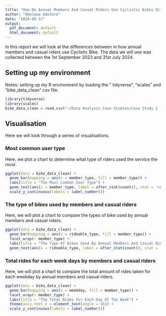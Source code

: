 ```yaml
---
title: "How Do Annual Members And Casual Riders Use Cyclistic Bikes Differently"
author: "Omolewa Adetoro"
date: "2024-08-17"
output:
  pdf_document: default
  html_document: default
---
```


In this report we will look at the differences between in how annual members and casual riders use Cyclistic Bike. The data we will use was collected between the 1st September 2023 and 31st July 2024.

## Setting up my environment

Notes: setting up my R environment by loading the " tidyverse", "scales" and "bike_data_clean" csv file.

```r
library(tidyverse)
library(scales)
bike_data_clean = read.csv("~/Data Analysis Case Studies/Case Study 1 - How Does A Bike-Share Navigate Speedy Success/bike_data_clean.csv")
```

## Visualisation

Here we will look through a series of visualisations.

### Most common user type

Here, we plot a chart to determine what type of riders used the service the most.

```r
ggplot(data = bike_data_clean) +
  geom_bar(mapping = aes(x = member_type, fill = member_type)) +
  labs(title = "The Most Common User Type") +
  geom_text(aes(x = member_type, label = after_stat(count)), stat = 'count', vjust = -0.5) +
  scale_y_continuous(labels = label_number())
```

### The type of bikes used by members and casual riders

Here, we will plot a chart to compare the types of bike used by annual members and casual riders.

```r
ggplot(data = bike_data_clean) +
  geom_bar(mapping = aes(x = rideable_type, fill = member_type)) +
  facet_wrap(~ member_type) +
  labs(title = "The Type Of Bikes Used By Annual Members And Casual Riders") +
  geom_text(aes(x = rideable_type, label = after_stat(count)), stat = 'count', vjust = -0.5) 
```

### Total rides for each week days by members and casual riders

Here, we will plot a chart to compare the total amount of rides taken for each weekday by annual members and casual riders.

```r
ggplot(data = bike_data_clean) +
  geom_bar(mapping = aes(x = weekday, fill = member_type)) +
  facet_wrap(~ member_type) +
  labs(title = "The Total Rides For Each Day Of The Week") +
  theme(axis.text.x = element_text(angle = 45)) +
  scale_y_continuous(labels = label_number()) 
```
